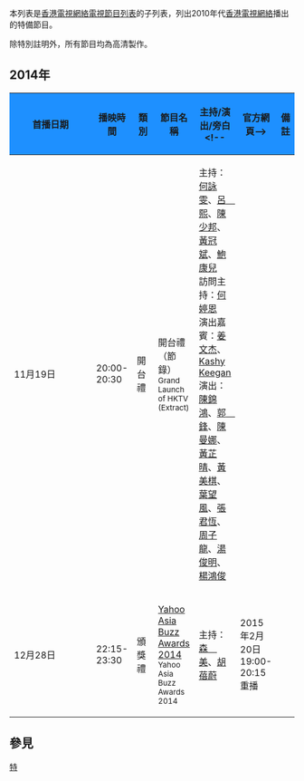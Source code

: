 {{noteTA|1=zh-hant:香港電視網絡;zh-hans:香港电视网络;}}
本列表是[[香港電視網絡電視節目列表|香港電視網絡電視節目列表]]的子列表，列出2010年代[[香港電視網絡|香港電視網絡]]播出的特備節目。

除特別註明外，所有節目均為高清製作。

==2014年==
{|class="wikitable sortable" style="width:100%"
|-style="color:white" align="center"
!width="8%" style="background-color:dodgerblue"|首播日期!!width="10%" style="background-color:dodgerblue"|播映時間!!width="6%" style="background-color:dodgerblue"|類別!!width="26%" style="background-color:dodgerblue"|節目名稱!!width="27%" style="background-color:dodgerblue"|主持/演出/旁白<!--!!width="8%" style="background-color:dodgerblue"|官方網頁-->!!width="10%" style="background-color:dodgerblue"|備註
|-
|11月19日||20:00-20:30||開台禮||開台禮（節錄）<br/><small>Grand Launch of HKTV (Extract)</small>||主持：[[何詠雯|何詠雯]]、[[呂熙|呂　熙]]、[[陳少邦|陳少邦]]、[[黃冠斌|黃冠斌]]、[[鮑康兒|鮑康兒]]<br/>訪問主持：[[何婷恩|何婷恩]]<br/>演出嘉賓：[[姜文杰|姜文杰]]、[[Kashy_Keegan|Kashy Keegan]]<br/>演出：[[陳錦鴻|陳錦鴻]]、[[郭鋒_(演員)|郭　鋒]]、[[陳曼娜|陳曼娜]]、[[黃芷晴|黃芷晴]]、[[黃美棋|黃美棋]]、[[葉望風|葉望風]]、[[張君恆|張君恆]]、[[周子龍|周子龍]]、[[湯俊明|湯俊明]]、[[楊鴻俊|楊鴻俊]]||
|-
|12月28日||22:15-23:30||頒獎禮||[[2014年度YAHOO!搜尋人氣大獎得獎名單|Yahoo Asia Buzz Awards 2014]]<br/><small>Yahoo Asia Buzz Awards 2014</small>||主持：[[森美|森　美]]、[[胡蓓蔚|胡蓓蔚]]||2015年2月20日19:00-20:15重播
|}

==參見==
{{香港電視網絡節目列表索引}}
{{动态列表}}

[[Category:香港電視網絡節目列表|特]]